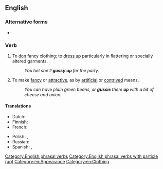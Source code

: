==English==

===Alternative forms===
* {{l|en|gussie up}}

===Verb===
{{en-verb|*}}

# {{lb|en|informal}} To [[don]] fancy clothing; to [[dress up]] particularly in flattering or specially altered garments.
#: ''You bet she'll '''gussy up''' for the party.''
# {{lb|en|informal}} To make [[fancy]] or [[attractive]], as by [[artificial]] or [[contrived]] means.
#: ''You can have plain green beans, or '''gussie''' them '''up''' with a bit of cheese and onion.''
#: {{syn|en|spruce up}}

====Translations====
{{trans-top|dress up}}
* Dutch: {{t+|nl|opdirken}}
* Finnish: {{t|fi|pynttääntyä}}
* French: {{t+|fr|fagoter}}
{{trans-mid}}
* Polish: {{t|pl|wystroić się|pf}}, {{t+|pl|stroić się|impf}}
* Russian: {{t+|ru|принаряжа́ться}}
* Spanish: {{t+|es|arreglarse}}, {{t+|es|embellecer}}
{{trans-bottom}}

[[Category:English phrasal verbs]]
[[Category:English phrasal verbs with particle (up)]]
[[Category:en:Appearance]]
[[Category:en:Clothing]]
